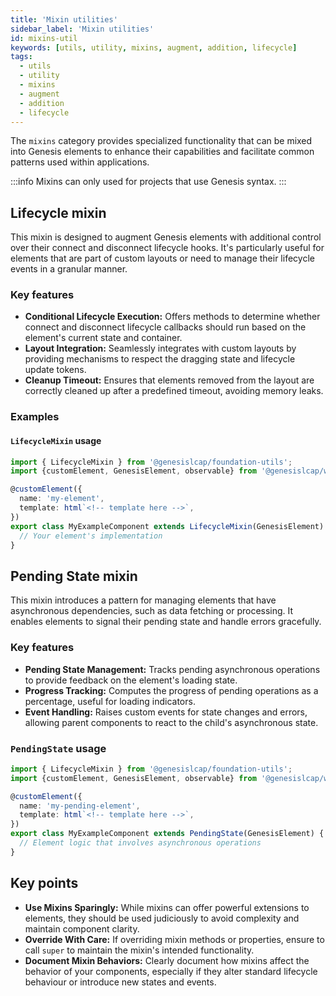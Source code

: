 ```yaml
---
title: 'Mixin utilities'
sidebar_label: 'Mixin utilities'
id: mixins-util
keywords: [utils, utility, mixins, augment, addition, lifecycle]
tags:
  - utils
  - utility
  - mixins
  - augment
  - addition
  - lifecycle
---
```


The `mixins` category provides specialized functionality that can be mixed into Genesis elements to enhance their capabilities and facilitate common patterns used within applications.

:::info
Mixins can only used for projects that use Genesis syntax.
:::

## Lifecycle mixin

This mixin is designed to augment Genesis elements with additional control over their connect and disconnect lifecycle hooks. It's particularly useful for elements that are part of custom layouts or need to manage their lifecycle events in a granular manner.

### Key features

- **Conditional Lifecycle Execution:** Offers methods to determine whether connect and disconnect lifecycle callbacks should run based on the element's current state and container.
- **Layout Integration:** Seamlessly integrates with custom layouts by providing mechanisms to respect the dragging state and lifecycle update tokens.
- **Cleanup Timeout:** Ensures that elements removed from the layout are correctly cleaned up after a predefined timeout, avoiding memory leaks.

### Examples

#### `LifecycleMixin` usage

```typescript
import { LifecycleMixin } from '@genesislcap/foundation-utils';
import {customElement, GenesisElement, observable} from '@genesislcap/web-core';

@customElement({
  name: 'my-element',
  template: html`<!-- template here -->`,
})
export class MyExampleComponent extends LifecycleMixin(GenesisElement) {
  // Your element's implementation
}
```

## Pending State mixin

This mixin introduces a pattern for managing elements that have asynchronous dependencies, such as data fetching or processing. It enables elements to signal their pending state and handle errors gracefully.

### Key features

- **Pending State Management:** Tracks pending asynchronous operations to provide feedback on the element's loading state.
- **Progress Tracking:** Computes the progress of pending operations as a percentage, useful for loading indicators.
- **Event Handling:** Raises custom events for state changes and errors, allowing parent components to react to the child's asynchronous state.

### `PendingState` usage

```typescript
import { LifecycleMixin } from '@genesislcap/foundation-utils';
import {customElement, GenesisElement, observable} from '@genesislcap/web-core';

@customElement({
  name: 'my-pending-element',
  template: html`<!-- template here -->`,
})
export class MyExampleComponent extends PendingState(GenesisElement) {
  // Element logic that involves asynchronous operations
}
```

## Key points

- **Use Mixins Sparingly:** While mixins can offer powerful extensions to elements, they should be used judiciously to avoid complexity and maintain component clarity.
- **Override With Care:** If overriding mixin methods or properties, ensure to call `super` to maintain the mixin's intended functionality.
- **Document Mixin Behaviors:** Clearly document how mixins affect the behavior of your components, especially if they alter standard lifecycle behaviour or introduce new states and events.
